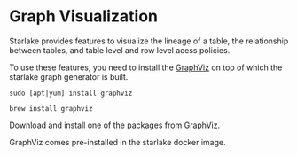 # Graph Visualization

Starlake provides features to visualize the lineage of a table, 
the relationship between tables, and table level and row level acess policies.

To use these features, you need to install the [GraphViz](https://graphviz.org/download/) on top of which the starlake graph generator is built.




<Tabs groupId="graphviz">
<TabItem value="linux" label="Linux">

```shell
sudo [apt|yum] install graphviz
```

</TabItem>

<TabItem value="macos" label="MacOS">

```shell
brew install graphviz
```

</TabItem>

<TabItem value="windows" label="Windows">

Download and install one of the packages from [GraphViz](https://graphviz.org/download/#windows).
</TabItem>

<TabItem value="docker" label="Docker">

GraphViz comes pre-installed in the starlake docker image.

</TabItem>
</Tabs>
